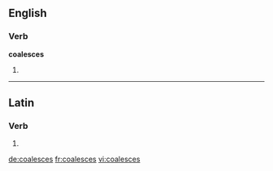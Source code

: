 ==English==

===Verb===
'''coalesces'''

# {{third-person singular of|[[coalesce]]}}

----

==Latin==

===Verb===
{{la-verb-form|coalescēs}}

# {{conjugation of|coalesco|coalescō|2|s|fut|act|ind|lang=la}}
{{count page|[[Wiktionary:Page count]]}}

[[de:coalesces]]
[[fr:coalesces]]
[[vi:coalesces]]